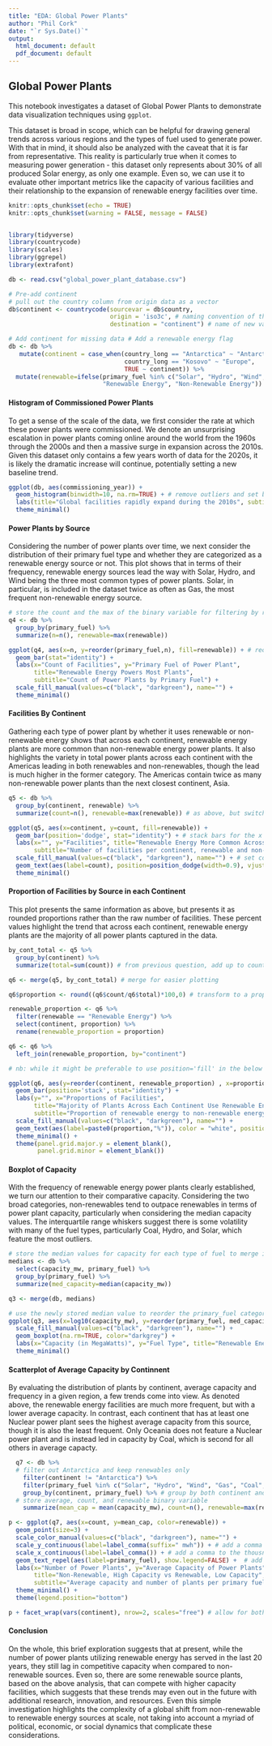 ```yaml
---
title: "EDA: Global Power Plants"
author: "Phil Cork"
date: "`r Sys.Date()`"
output:
  html_document: default
  pdf_document: default
---
```


## Global Power Plants

This notebook investigates a dataset of Global Power Plants to demonstrate data visualization techniques using `ggplot`.

This dataset is broad in scope, which can be helpful for drawing general trends across various regions and the types of fuel used to generate power. With that in mind, it should also be analyzed with the caveat that it is far from representative. This reality is particularly true when it comes to measuring power generation - this dataset only represents about 30% of all produced Solar energy, as only one example. Even so, we can use it to evaluate other important metrics like the capacity of various facilities and their relationship to the expansion of renewable energy facilities over time.

```r
knitr::opts_chunk$set(echo = TRUE)
knitr::opts_chunk$set(warning = FALSE, message = FALSE) 


library(tidyverse)
library(countrycode)
library(scales)
library(ggrepel)
library(extrafont)
```

```r
db <- read.csv("global_power_plant_database.csv")
```

```r
# Pre-add continent
# pull out the country column from origin data as a vector
db$continent <- countrycode(sourcevar = db$country,
                            origin = 'iso3c', # naming convention of the origin data 
                            destination = "continent") # name of new var to create

# Add continent for missing data # Add a renewable energy flag
db <- db %>%
   mutate(continent = case_when(country_long == "Antarctica" ~ "Antarctica",
                                country_long == "Kosovo" ~ "Europe",
                                TRUE ~ continent)) %>%
  mutate(renewable=ifelse(primary_fuel %in% c("Solar", "Hydro", "Wind", "Biomass", "Geothermal", "Wave and Tidal"), 
                          "Renewable Energy", "Non-Renewable Energy"))
```

#### Histogram of Commissioned Power Plants

To get a sense of the scale of the data, we first consider the rate at which these power plants were commissioned. We denote an unsurprising escalation in power plants coming online around the world from the 1960s through the 2000s and then a massive surge in expansion across the 2010s. Given this dataset only contains a few years worth of data for the 2020s, it is likely the dramatic increase will continue, potentially setting a new baseline trend.

```r
ggplot(db, aes(commissioning_year)) + 
  geom_histogram(binwidth=10, na.rm=TRUE) + # remove outliers and set binwidth to 10 years
  labs(title="Global facilities rapidly expand during the 2010s", subtitle="Power Plants Commissioned by Decade", x="Commissioning Year", y="Count of Facilities") + 
  theme_minimal()
```

#### Power Plants by Source

Considering the number of power plants over time, we next consider the distribution of their primary fuel type and whether they are categorized as a renewable energy source or not. This plot shows that in terms of their frequency, renewable energy sources lead the way with Solar, Hydro, and Wind being the three most common types of power plants. Solar, in particular, is included in the dataset twice as often as Gas, the most frequent non-renewable energy source.

```r
# store the count and the max of the binary variable for filtering by renewable or not
q4 <- db %>%
  group_by(primary_fuel) %>%
  summarize(n=n(), renewable=max(renewable)) 

ggplot(q4, aes(x=n, y=reorder(primary_fuel,n), fill=renewable)) + # reorder by n
  geom_bar(stat="identity") + 
  labs(x="Count of Facilities", y="Primary Fuel of Power Plant", 
       title="Renewable Energy Powers Most Plants", 
       subtitle="Count of Power Plants by Primary Fuel") + 
  scale_fill_manual(values=c("black", "darkgreen"), name="") + 
  theme_minimal()
```

#### Facilities By Continent

Gathering each type of power plant by whether it uses renewable or non-renewable energy shows that across each continent, renewable energy plants are more common than non-renewable energy power plants. It also highlights the variety in total power plants across each continent with the Americas leading in both renewables and non-renewables, though the lead is much higher in the former category. The Americas contain twice as many non-renewable power plants than the next closest continent, Asia.

```r
q5 <- db %>%
  group_by(continent, renewable) %>%
  summarize(count=n(), renewable=max(renewable)) # as above, but switch group_by variable

ggplot(q5, aes(x=continent, y=count, fill=renewable)) +
  geom_bar(position='dodge', stat="identity") + # stack bars for the x and y included in aesthetics above
  labs(x="", y="Facilities", title="Renewable Energy More Common Across Each Continent",
       subtitle="Number of facilities per continent, renewable and non-renewable") + 
  scale_fill_manual(values=c("black", "darkgreen"), name="") + # set colors and remove legend title
  geom_text(aes(label=count), position=position_dodge(width=0.9), vjust=-0.25) + # place text above bars
  theme_minimal() 
```

#### Proportion of Facilities by Source in each Continent

This plot presents the same information as above, but presents it as rounded proportions rather than the raw number of facilities. These percent values highlight the trend that across each continent, renewable energy plants are the majority of all power plants captured in the data.

```r
by_cont_total <- q5 %>%
  group_by(continent) %>%
  summarize(total=sum(count)) # from previous question, add up to counts stored

q6 <- merge(q5, by_cont_total) # merge for easier plotting

q6$proportion <- round((q6$count/q6$total)*100,0) # transform to a proportion

renewable_proportion <- q6 %>%
  filter(renewable == "Renewable Energy") %>%
  select(continent, proportion) %>%
  rename(renewable_proportion = proportion)

q6 <- q6 %>%
  left_join(renewable_proportion, by="continent")

# nb: while it might be preferable to use position='fill' in the below plot, creating the proportion variable allows for easier implementation of the text value such that stacking proportions is the same result as a fill, but with a more intuitive display.

ggplot(q6, aes(y=reorder(continent, renewable_proportion) , x=proportion, fill=renewable)) + # plot proportions by continents filtered by renewable
  geom_bar(position='stack', stat="identity") + 
  labs(y="", x="Proportions of Facilities", 
       title="Majority of Plants Across Each Continent Use Renewable Energy",
       subtitle="Proportion of renewable energy to non-renewable energy plants") + 
  scale_fill_manual(values=c("black", "darkgreen"), name="") + 
  geom_text(aes(label=paste0(proportion,"%")), color = "white", position=position_stack(vjust=.5)) + # add % to value and place text in the middle of the stacked bar
  theme_minimal() + 
  theme(panel.grid.major.y = element_blank(),
        panel.grid.minor = element_blank())
```

#### Boxplot of Capacity

With the frequency of renewable energy power plants clearly established, we turn our attention to their comparative capacity. Considering the two broad categories, non-renewables tend to outpace renewables in terms of power plant capacity, particularly when considering the median capacity values. The interquartile range whiskers suggest there is some volatility with many of the fuel types, particularly Coal, Hydro, and Solar, which feature the most outliers.

```r

# store the median values for capacity for each type of fuel to merge in for easier plotting
medians <- db %>%
  select(capacity_mw, primary_fuel) %>%
  group_by(primary_fuel) %>%
  summarize(med_capacity=median(capacity_mw))

q3 <- merge(db, medians)

# use the newly stored median value to reorder the primary_fuel categories
ggplot(q3, aes(x=log10(capacity_mw), y=reorder(primary_fuel, med_capacity), fill=renewable)) + 
  scale_fill_manual(values=c("black", "darkgreen"), name="") + 
  geom_boxplot(na.rm=TRUE, color="darkgrey") + 
  labs(x="Capacity (in MegaWatts)", y="Fuel Type", title="Renewable Energy Trails Traditional Energy Sources in Capacity", subtitle="Global power plant capacity by primary fuel") + 
  theme_minimal()

```

#### Scatterplot of Average Capacity by Continnent

By evaluating the distribution of plants by continent, average capacity and frequency in a given region, a few trends come into view. As denoted above, the renewable energy facilities are much more frequent, but with a lower average capacity. In contrast, each continent that has at least one Nuclear power plant sees the highest average capacity from this source, though it is also the least frequent. Only Oceania does not feature a Nuclear power plant and is instead led in capacity by Coal, which is second for all others in average capacty.

```r
  q7 <- db %>%
  # filter out Antarctica and keep renewables only
    filter(continent != "Antarctica") %>%
    filter(primary_fuel %in% c("Solar", "Hydro", "Wind", "Gas", "Coal", "Oil", "Nuclear")) %>%
    group_by(continent, primary_fuel) %>% # group by both continent and fuel type
  # store average, count, and renewable binary variable
    summarize(mean_cap = mean(capacity_mw), count=n(), renewable=max(renewable)) 

p <- ggplot(q7, aes(x=count, y=mean_cap, color=renewable)) + 
  geom_point(size=3) + 
  scale_color_manual(values=c("black", "darkgreen"), name="") + 
  scale_y_continuous(label=label_comma(suffix=" mwh")) + # add a comma and suffice
  scale_x_continuous(label=label_comma()) + # add a comma to the thousnads
  geom_text_repel(aes(label=primary_fuel), show.legend=FALSE) +  # add in repelled text
  labs(x="Number of Power Plants", y="Average Capacity of Power Plants",
       title="Non-Renewable, High Capacity vs Renewable, Low Capacity",
       subtitle="Average capacity and number of plants per primary fuel on each continent") + 
  theme_minimal() + 
  theme(legend.position="bottom")

p + facet_wrap(vars(continent), nrow=2, scales="free") # allow for both x and y to vary as needed
```

#### Conclusion

On the whole, this brief exploration suggests that at present, while the number of power plants utilizing renewable energy has served in the last 20 years, they still lag in competitive capacity when compared to non-renewable sources. Even so, there are some renewable source plants, based on the above analysis, that can compete with higher capacity facilities, which suggests that these trends may even out in the future with additional research, innovation, and resources. Even this simple investigation highlights the complexity of a global shift from non-renewable to renewable energy sources at scale, not taking into account a myriad of political, economic, or social dynamics that complicate these considerations.
